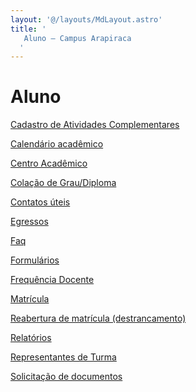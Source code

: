 ```yaml
---
layout: '@/layouts/MdLayout.astro'
title: '
   Aluno — Campus Arapiraca
  '
---
```




Aluno
=====









[Cadastro de Atividades Complementares](/cpt/discentes/cadastro-de-atividades-complementares)


[Calendário acadêmico](https://ufal.br/estudante/graduacao/calendario-academico)


[Centro Acadêmico](/cpt/discentes/centro-academico)


[Colação de Grau/Diploma](/cpt/discentes/colacao-de-grau-diploma)


[Contatos úteis](/cpt/discentes/dicas-cartaz.png/view)


[Egressos](/cpt/discentes/egressos)


[Faq](/cpt/discentes/faq)


[Formulários](/cpt/discentes/formularios-alunos)


[Frequência Docente](https://arapiraca.ufal.br/institucional/transparencia/frequencia-docente)


[Matrícula](/cpt/discentes/matricula)


[Reabertura de matrícula (destrancamento)](/cpt/discentes/copy_of_solicitacao-de-documentos)


[Relatórios](/cpt/discentes/consulta-oferta-academica-resultados)


[Representantes de Turma](/cpt/discentes/representantes-de-turma)


[Solicitação de documentos](/cpt/discentes/solicitacao-de-documentos)











